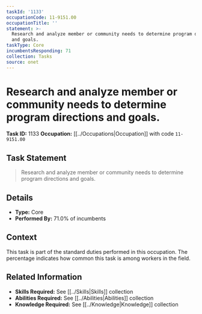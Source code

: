 ```yaml
---
taskId: '1133'
occupationCode: 11-9151.00
occupationTitle: ''
statement: >-
  Research and analyze member or community needs to determine program directions
  and goals.
taskType: Core
incumbentsResponding: 71
collection: Tasks
source: onet
---
```

# Research and analyze member or community needs to determine program directions and goals.

**Task ID:** 1133
**Occupation:** [[../Occupations|Occupation]] with code `11-9151.00`

## Task Statement

> Research and analyze member or community needs to determine program directions and goals.

## Details

- **Type:** Core
- **Performed By:** 71.0% of incumbents

## Context

This task is part of the standard duties performed in this occupation. The percentage indicates how common this task is among workers in the field.

## Related Information

- **Skills Required:** See [[../Skills|Skills]] collection
- **Abilities Required:** See [[../Abilities|Abilities]] collection
- **Knowledge Required:** See [[../Knowledge|Knowledge]] collection
